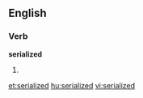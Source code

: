 ==English==

===Verb===
'''serialized'''

# {{past of|[[serialize]]}}

[[et:serialized]]
[[hu:serialized]]
[[vi:serialized]]